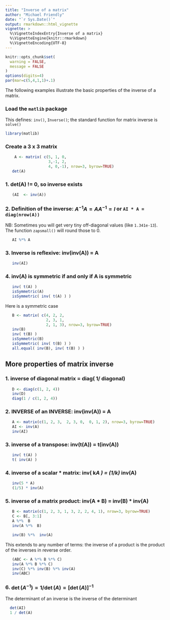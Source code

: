 ```yaml
---
title: "Inverse of a matrix"
author: "Michael Friendly"
date: "`r Sys.Date()`"
output: rmarkdown::html_vignette
vignette: >
  %\VignetteIndexEntry{Inverse of a matrix}
  %\VignetteEngine{knitr::rmarkdown}
  %\VignetteEncoding{UTF-8}
---
```


```r
knitr::opts_chunk$set(
  warning = FALSE,
  message = FALSE
)
options(digits=4)
par(mar=c(5,4,1,1)+.1)
```

The following examples illustrate the basic properties of the inverse of a matrix.

### Load the `matlib` package

This defines: `inv()`, `Inverse()`;  the standard function for matrix inverse is `solve()`

```r
library(matlib)
```

### Create a 3 x 3 matrix

```r
    A <- matrix( c(5, 1, 0,
                   3,-1, 2,
                   4, 0,-1), nrow=3, byrow=TRUE)
   det(A)
```

### 1.  det(A) != 0, so inverse exists

```r
   (AI  <- inv(A))
```

### 2. Definition of the inverse: $A^{-1} A = A A^{-1} = I$ or `AI * A = diag(nrow(A))`

NB:  Sometimes you will get very tiny off-diagonal values (like `1.341e-13`). The
function `zapsmall()` will round those to 0.

```r
   AI %*% A
```

### 3. Inverse is **reflexive**: inv(inv(A)) = A

```r
   inv(AI)
```

### 4. inv(A) is **symmetric** if and only if A is symmetric

```r
   inv( t(A) )
   isSymmetric(A)
   isSymmetric( inv( t(A) ) )
```

Here is a symmetric case

```r
   B <- matrix( c(4, 2, 2,
                  2, 3, 1,
                  2, 1, 3), nrow=3, byrow=TRUE)
   inv(B)
   inv( t(B) )
   isSymmetric(B)
   isSymmetric( inv( t(B) ) )
   all.equal( inv(B), inv( t(B) ) )
```

## More properties of matrix inverse
### 1. inverse of diagonal matrix = diag( 1/ diagonal)

```r
   D <- diag(c(1, 2, 4))
   inv(D)
   diag(1 / c(1, 2, 4))
```

### 2. INVERSE of an INVERSE: inv(inv(A)) = A

```r
   A <- matrix(c(1, 2, 3,  2, 3, 0,  0, 1, 2), nrow=3, byrow=TRUE)
   AI <- inv(A)
   inv(AI)
```

### 3. inverse of a **transpose**: inv(t(A)) = t(inv(A))

```r
   inv( t(A) )
   t( inv(A) )
```

### 4. inverse of a scalar * matrix:  inv( k*A ) = (1/k) * inv(A)

```r
   inv(5 * A)
   (1/5) * inv(A)
```

### 5. inverse of a matrix product: inv(A * B) = inv(B) * inv(A)

```r
   B <- matrix(c(1, 2, 3, 1, 3, 2, 2, 4, 1), nrow=3, byrow=TRUE)
   C <- B[, 3:1]
   A %*%  B
   inv(A %*%  B)

   inv(B) %*%  inv(A)
```

This extends to any number of terms: the inverse of a product is the product
of the inverses in reverse order.

```r
   (ABC <- A %*% B %*% C)
   inv(A %*% B %*% C)
   inv(C) %*% inv(B) %*% inv(A)
   inv(ABC)
```

### 6. $\det (A^{-1}) = 1 / \det(A) = [\det(A)]^{-1}$

The determinant of an inverse is the inverse of the determinant

```r
  det(AI)
  1 / det(A)
```

